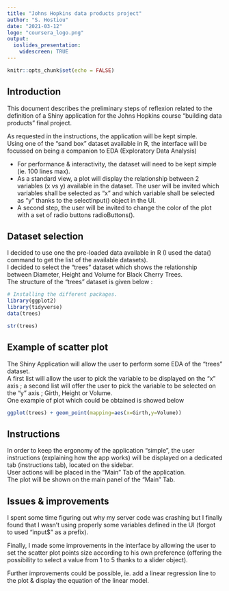 ```yaml
---
title: "Johns Hopkins data products project"
author: "S. Hostiou"
date: "2021-03-12"
logo: "coursera_logo.png"
output: 
  ioslides_presentation:
    widescreen: TRUE
---
```


```r
knitr::opts_chunk$set(echo = FALSE)
```

## Introduction  {.smaller}

This document describes the preliminary steps of reflexion related to the definition of a Shiny application for the Johns Hopkins course "building data products" final project.  

As requested in the instructions, the application will be kept simple.  
Using one of the "sand box" dataset available in R, the interface will be focussed on being a companion to EDA (Exploratory Data Analysis)  

- For performance & interactivity, the dataset will need to be kept simple (ie. 100 lines max).  
- As a standard view, a plot will display the relationship between 2 variables (x vs y) available in the dataset. The user will be invited which variables shall be selected as "x" and which variable shall be selected as "y" thanks to the selectInput() object in the UI.  
- A second step, the user will be invited to change the color of the plot with a set of radio buttons radioButtons().  



## Dataset selection  {.smaller}

I decided to use one the pre-loaded data available in R (I used the data() command to get the list of the available datasets).  
I decided to select the "trees" dataset which shows the relationship between  Diameter, Height and Volume for Black Cherry Trees.  
The structure of the "trees" dataset is given below :


```r
# Installing the different packages.
library(ggplot2)
library(tidyverse)
data(trees)
```

```r
str(trees)
```

## Example of scatter plot {.smaller}

The Shiny Application will allow the user to perform some EDA of the "trees" dataset.  
A first list will allow the user to pick the variable to be displayed on the "x" axis ; a second list will offer the user to pick the variable to be selected on the "y" axis ; Girth, Height or Volume.  
One example of plot which could be obtained is showed below

```r
ggplot(trees) + geom_point(mapping=aes(x=Girth,y=Volume))

```


## Instructions {.smaller}

In order to keep the ergonomy of the application "simple", the user instructions (explaining how the app works) will be displayed on a dedicated tab (instructions tab), located on the sidebar.  
User actions will be placed in the "Main" Tab of the application.  
The plot will be shown on the main panel of the "Main" Tab.  

## Issues & improvements {.smaller}

I spent some time figuring out why my server code was crashing but I finally found that I wasn't using properly some variables defined in the UI (forgot to used "input$" as a prefix).  

Finally, I made some improvements in the interface by allowing the user to set the scatter plot points size according to his own preference (offering the possibility to select a value from 1 to 5 thanks to a slider object).  

Further improvements could be possible, ie. add a linear regression line to the plot & display the equation of the linear model. 





